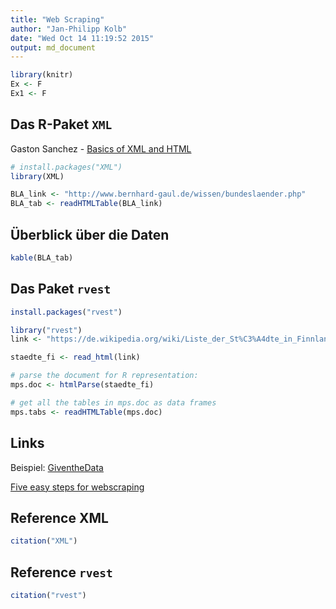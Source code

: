 ```yaml
---
title: "Web Scraping"
author: "Jan-Philipp Kolb"
date: "Wed Oct 14 11:19:52 2015"
output: md_document
---
```



```r
library(knitr)
Ex <- F
Ex1 <- F
```

## Das R-Paket `XML`

Gaston Sanchez - [Basics of XML and HTML](https://www.dropbox.com/s/eyd4t9h7n9fx0du/getting_web_data_r3_basics_xml_html.pdf?dl=0)

```r
# install.packages("XML")
library(XML)
```



```r
BLA_link <- "http://www.bernhard-gaul.de/wissen/bundeslaender.php"
BLA_tab <- readHTMLTable(BLA_link)
```

## Überblick über die Daten

```r
kable(BLA_tab)
```

## Das Paket `rvest`

```r
install.packages("rvest")
```

```r
library("rvest")
link <- "https://de.wikipedia.org/wiki/Liste_der_St%C3%A4dte_in_Finnland"

staedte_fi <- read_html(link)

# parse the document for R representation:
mps.doc <- htmlParse(staedte_fi)

# get all the tables in mps.doc as data frames
mps.tabs <- readHTMLTable(mps.doc) 
```

## Links

Beispiel: [GiventheData](http://giventhedata.blogspot.de/2012/08/r-and-web-for-beginners-part-iii.html)

[Five easy steps for webscraping](http://www.unt.edu/rss/class/Jon/Benchmarks/ScrapingData_L_JDS_Nov2013.pdf)

## Reference XML

```r
citation("XML")
```

## Reference `rvest`

```r
citation("rvest")
```

